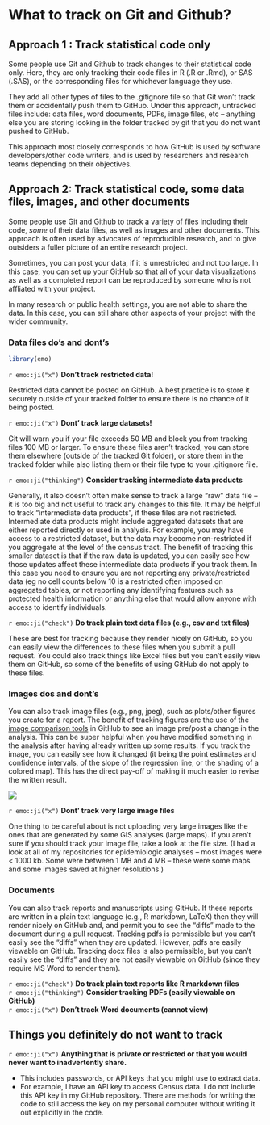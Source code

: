 # What to track on Git and Github?

## Approach 1 : Track statistical code only

Some people use Git and Github to track changes to their statistical code only. 
Here, they are only tracking their code files in R (.R or .Rmd), or 
SAS (.SAS), or the corresponding files for whichever language they use. 

They add all other types of files to the .gitignore file so that Git
won't track them or accidentally push them to GitHub. Under this approach, 
untracked files include: data files, word documents, PDFs, image files, etc -- 
anything else you are storing looking in the folder tracked by git that you do
not want pushed to GitHub.

This approach most closely corresponds to how GitHub is used by software 
developers/other code writers, and is used by researchers and research 
teams depending on their objectives.

## Approach 2: Track statistical code, some data files, images, and other documents

Some people use Git and Github to track a variety of files including their code, 
*some* of their data files, as well as images and other documents. This approach
is often used by advocates of reproducible research, and to give outsiders a 
fuller picture of an entire research project. 

Sometimes, you can post your data, if it is unrestricted and not too large. In 
this case, you can set up your GitHub so that all of your data visualizations 
as well as a completed report can be reproduced by someone who is not affliated
with your project. 

In many research or public health settings, you are not able to share the data. 
In this case, you can still share other aspects of your project with the wider 
community.

### Data files do's and dont's

```r
library(emo)
```

`r emo::ji("x")` **Don't track restricted data!**

Restricted data cannot be posted on GitHub. A best practice is to store it 
securely outside of your tracked folder to ensure there is no chance of it being
posted. 

`r emo::ji("x")` **Dont' track large datasets!** 

Git will warn you if your file exceeds 50 MB and 
block you from tracking files 100 MB or larger. To ensure these files aren't tracked, you can store them elsewhere (outside of
the tracked Git folder), or store them in the tracked folder while also listing them or their file type to your .gitignore file. 

`r emo::ji("thinking")` **Consider tracking intermediate data products**

Generally, it also doesn't often make sense to track a large "raw" data file -- it is too big and not useful to track any changes to this file. It may be helpful to track "intermediate data products", if these files are not restricted. Intermediate data products might include aggregated datasets that are either reported directly or used in analysis. For example, you may have access to a restricted dataset, but the data may become non-restricted if you aggregate at the level of the census tract. The benefit of tracking this smaller dataset is that if the raw data is updated, you can easily see how those updates affect these intermediate data products if you track them. In this case you need to ensure you are not reporting any private/restricted data (eg no cell counts below 10 is a restricted often imposed on aggregated tables, or not reporting any identifying features such as protected health information or anything else that would allow anyone with access to identify 
individuals.

`r emo::ji("check")` **Do track plain text data files (e.g., csv and txt files) **

These are best for tracking because they render nicely on GitHub, so you can
easily view the differences to these files when you submit a pull request. You 
could also track things like Excel files but you can't easily view them on 
GitHub, so some of the benefits of using GitHub do not apply to these files.
   
### Images dos and dont's

You can also track image files (e.g., png, jpeg), such as plots/other figures 
you create for a report. The benefit of  tracking figures are the use of the 
[image comparison tools](https://github.blog/2011-03-21-behold-image-view-modes/)
in GitHub to see an image pre/post a change in the 
analysis. This can be super helpful when you have modified something in the 
analysis after having already written up some results. If you track the image, 
you can easily see how it changed (it being the point estimates and confidence
intervals, of the slope of the regression line, or the shading of a colored map).
This has the direct pay-off of making it much easier to revise the written 
result.

<BODY>
  <IMG SRC="https://bph-storage.s3.us-west-1.amazonaws.com/git-for-humans/swipe-example.gif">
</BODY>



`r emo::ji("x")` **Dont' track very large image files**

One thing to be careful about is not uploading very large images like the 
ones that are generated by some GIS analyses (large maps). If you aren't sure if
you should track your image file, take a look at the file size. (I had a look at
all of my repositories for epidemiologic analyses -- most images were < 1000 kb.
Some were between 1 MB and 4 MB -- these were some maps and some images saved at
higher resolutions.)

### Documents

You can also track reports and manuscripts using GitHub. If these reports are 
written in a plain text language (e.g., R markdown, LaTeX) then they will render
nicely on GitHub and, and permit you to see the "diffs" made to the document 
during a pull request. Tracking pdfs is permissible but you can't easily see the
"diffs" when they are updated. However, pdfs are easily viewable on GitHub. 
Tracking docx files is also permissible, but you can't easily see the "diffs" 
and they are not easily viewable on GitHub (since they require MS Word to render
them). 

`r emo::ji("check")` **Do track plain text reports like R markdown files**  
`r emo::ji("thinking")` **Consider tracking PDFs (easily viewable on GitHub)**  
`r emo::ji("x")` **Don't track Word documents (cannot view)**


## Things you definitely do not want to track

`r emo::ji("x")` **Anything that is private or restricted or that you would never want to 
inadvertently share.**

* This includes passwords, or API keys that you might use to extract data. 
* For example, I have an API key to access Census data. I do not include this
API key in my GitHub repository. There are methods for writing the code to still
access the key on my personal computer without writing it out explicitly in the 
code. 
  


